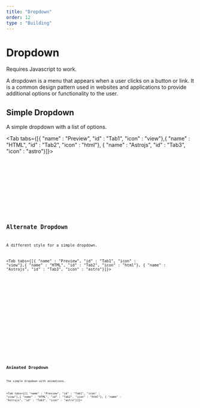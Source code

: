 ```yaml
---
title: "Dropdown"
order: 12
type : "Building"
---
```




# Dropdown

<Alert type="info">
  Requires Javascript to work.
</Alert>

A dropdown is a menu that appears when a user clicks on a button or link. It is a common design pattern used in websites and applications to provide additional options or functionality to the user.




## Simple Dropdown

A simple dropdown with a list of options.


<Tab tabs={[{ "name" : "Preview", "id" : "Tab1", "icon" : "view"},{ "name" : "HTML", "id" : "Tab2", "icon" : "html"}, { "name" : "Astrojs", "id" : "Tab3", "icon" : "astro"}]}>

<section id ="Tab1-panel" role="tabpanel" data-role="tabpanel">
<div class="flex h-64 p-6 items-start justify-center">
<Dropdown />
</div>

</section>

<section id ="Tab2-panel" role="tabpanel" data-role="tabpanel">

<Code code={DropdownCode} lang="html" title="DropdownVariants.html" wrap="true"/>

</section>

<section id ="Tab3-panel" role="tabpanel" data-role="tabpanel">

<Code code={DropdownCodeAstro} lang="astro" title="DropdownVariants.astro" wrap="true"/>

</section>

</Tab>


## Alternate Dropdown

A different style for a simple dropdown.


<Tab tabs={[{ "name" : "Preview", "id" : "Tab1", "icon" : "view"},{ "name" : "HTML", "id" : "Tab2", "icon" : "html"}, { "name" : "Astrojs", "id" : "Tab3", "icon" : "astro"}]}>

<section id ="Tab1-panel" role="tabpanel" data-role="tabpanel">
<div class="flex h-64 p-6 items-start justify-center">
<AltDropdown />
</div>

</section>

<section id ="Tab2-panel" role="tabpanel" data-role="tabpanel">

<Code code={AltDropdownCode} lang="html" title="AltDropdownVariants.html" wrap="true"/>

</section>

<section id ="Tab3-panel" role="tabpanel" data-role="tabpanel">

<Code code={AltDropdownCodeAstro} lang="astro" title="AltDropdownVariants.astro" wrap="true"/>

</section>

</Tab>


## Animated Dropdown

The simple dropdown with animations.


<Tab tabs={[{ "name" : "Preview", "id" : "Tab1", "icon" : "view"},{ "name" : "HTML", "id" : "Tab2", "icon" : "html"}, { "name" : "Astrojs", "id" : "Tab3", "icon" : "astro"}]}>

<section id ="Tab1-panel" role="tabpanel" data-role="tabpanel">
<div class="flex h-64 p-6 items-start justify-center">
<AnimatedDropdown />
</div>

</section>

<section id ="Tab2-panel" role="tabpanel" data-role="tabpanel">

<Code code={AnimatedDropdownCode} lang="html" title="AnimatedDropdownVariants.html" wrap="true"/>

</section>

<section id ="Tab3-panel" role="tabpanel" data-role="tabpanel">

<Code code={AnimatedDropdownCodeAstro} lang="astro" title="AnimatedDropdownVariants.astro" wrap="true"/>

</section>

</Tab>